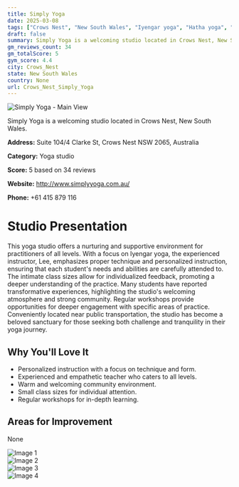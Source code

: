 ```yaml
---
title: Simply Yoga
date: 2025-03-08
tags: ["Crows Nest", "New South Wales", "Iyengar yoga", "Hatha yoga", "Ashtanga yoga", "welcoming environment", "personalized experience", "Crows Nest"]  
draft: false
summary: Simply Yoga is a welcoming studio located in Crows Nest, New South Wales.
gm_reviews_count: 34
gm_totalScore: 5
gym_score: 4.4
city: Crows_Nest
state: New South Wales
country: None
url: Crows_Nest_Simply_Yoga
---
```


<div className="aspect-[16/9] relative my-8">
  <img 
    src="https://lh5.googleusercontent.com/p/AF1QipNn6CgOi8_a6AecyS9qtWrTJFAC1-6Ljdm25FkB=w1920-h1080-k-no"
    alt="Simply Yoga - Main View"
    className="object-cover absolute inset-0 w-full h-full rounded-lg"
  />
</div>

Simply Yoga is a welcoming studio located in Crows Nest, New South Wales.

**Address:** Suite 104/4 Clarke St, Crows Nest NSW 2065, Australia

**Category:** Yoga studio

**Score:** 5 based on 34 reviews

**Website:** http://www.simplyyoga.com.au/

**Phone:** +61 415 879 116

# Studio Presentation

This yoga studio offers a nurturing and supportive environment for practitioners of all levels. With a focus on Iyengar yoga, the experienced instructor, Lee, emphasizes proper technique and personalized instruction, ensuring that each student's needs and abilities are carefully attended to. The intimate class sizes allow for individualized feedback, promoting a deeper understanding of the practice. Many students have reported transformative experiences, highlighting the studio's welcoming atmosphere and strong community. Regular workshops provide opportunities for deeper engagement with specific areas of practice. Conveniently located near public transportation, the studio has become a beloved sanctuary for those seeking both challenge and tranquility in their yoga journey.



## Why You'll Love It

- Personalized instruction with a focus on technique and form.
- Experienced and empathetic teacher who caters to all levels.
- Warm and welcoming community environment.
- Small class sizes for individual attention.
- Regular workshops for in-depth learning.

## Areas for Improvement

None

<div className="grid grid-cols-1 xl:grid-cols-2 gap-4 my-8">
<div className="aspect-[4/3] relative"><img src="https://lh5.googleusercontent.com/p/AF1QipOXl0b63qu1d5TWmsXczB7dbRf4LZm3OVCeIoDn=w1920-h1080-k-no" alt="Image 1" className="object-cover absolute inset-0 w-full h-full rounded-lg" /></div>
<div className="aspect-[4/3] relative"><img src="https://lh5.googleusercontent.com/p/AF1QipPBVrDEZkpMAI4Q1UMH03eCOfnjmP-DQ6vGvRRT=w1920-h1080-k-no" alt="Image 2" className="object-cover absolute inset-0 w-full h-full rounded-lg" /></div>
<div className="aspect-[4/3] relative"><img src="https://lh5.googleusercontent.com/p/AF1QipPa50s2MRl0L_tZIWLytDEwDQbCDtxCf4kUoN81=w1920-h1080-k-no" alt="Image 3" className="object-cover absolute inset-0 w-full h-full rounded-lg" /></div>
<div className="aspect-[4/3] relative"><img src="https://lh5.googleusercontent.com/p/AF1QipOlN5wwvkCf6x3LIDuQ9CVKfV7i3gLxkjnug6yg=w1920-h1080-k-no" alt="Image 4" className="object-cover absolute inset-0 w-full h-full rounded-lg" /></div>
</div>